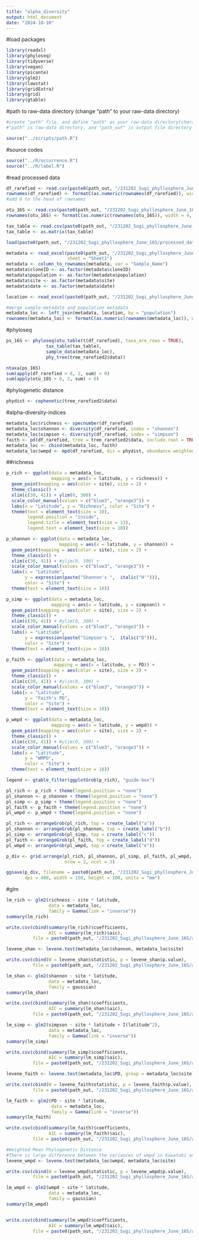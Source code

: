 ```yaml
---
title: "alpha_diversity"
output: html_document
date: "2024-10-10"
---
```


#load packages

```r
library(readxl)
library(phyloseq)
library(tidyverse)
library(vegan)
library(picante)
library(glm2)
library(lawstat)
library(gridExtra)
library(grid)
library(gtable)
```

#path to raw-data directory (change "path" to your raw-data directory)

```r
#create "path" file, and define "path" as your raw-data directory(character vector) in the file
#"path" is raw-data directory, and "path_out" is output file directory

source("../scripts/path.R")
```

#source codes

```r
source("../R/occurrence.R")
source("../R/label.R")
```

#read processed data

```r
df_rarefied <- read.csv(paste0(path_out, "/231202_Sugi_phyllosphere_June_16S/processed_data/df_rarefied_16S.csv"), row.names = 1)
rownames(df_rarefied) <- formatC(as.numeric(rownames(df_rarefied)), width = 4, flag = "0") 
#add 0 to the head of rownames

otu_16S <- read.csv(paste0(path_out, "/231202_Sugi_phyllosphere_June_16S/processed_data/otus_data_16S.csv"), row.names = 1)
rownames(otu_16S) <- formatC(as.numeric(rownames(otu_16S)), width = 4, flag = "0")

tax_table <- read.csv(paste0(path_out, "/231202_Sugi_phyllosphere_June_16S/processed_data/tax_table2_16S.csv"), row.names = 1)
tax_table <- as.matrix(tax_table)

load(paste0(path_out, "/231202_Sugi_phyllosphere_June_16S/processed_data/trees.Rdata"))

metadata <- read_excel(paste0(path_out, "/231202_Sugi_phyllosphere_June_16S/processed_data/metadata_2306.xlsx"), 
                       sheet = "Sheet1")
metadata <- column_to_rownames(metadata, var = "Sample_Name")
metadata$cloneID <- as.factor(metadata$cloneID)
metadata$population <- as.factor(metadata$population)
metadata$site <- as.factor(metadata$site)
metadata$date <- as.factor(metadata$date)

location <- read_excel(paste0(path_out, "/231202_Sugi_phyllosphere_June_16S/processed_data/location_Sugi_pop.xlsx"), sheet = "location")

#merge sample-metadata and population metadata
metadata_loc <- left_join(metadata, location, by = "population")
rownames(metadata_loc) <- formatC(as.numeric(rownames(metadata_loc)), width = 4, flag = "0")
```

#phyloseq

```r
ps_16S <- phyloseq(otu_table(t(df_rarefied), taxa_are_rows = TRUE), 
               tax_table(tax_table), 
               sample_data(metadata_loc), 
               phy_tree(tree_rarefied2$data))

ntaxa(ps_16S)
sum(apply(df_rarefied > 0, 2, sum) > 0)
sum(apply(otu_16S > 0, 2, sum) > 0)
```

#phylogenetic distance

```r
phydist <- cophenetic(tree_rarefied2$data)
```

#alpha-diversity-indices

```r
metadata_loc$richness <- specnumber(df_rarefied)
metadata_loc$shannon <- diversity(df_rarefied, index = "shannon")
metadata_loc$simpson <- diversity(df_rarefied, index = "simpson")
faith <- pd(df_rarefied, tree = tree_rarefied2$data, include.root = TRUE)
metadata_loc <- cbind(metadata_loc, faith)
metadata_loc$wmpd <- mpd(df_rarefied, dis = phydist, abundance.weighted = TRUE)
```

##richness

```r
p_rich <- ggplot(data = metadata_loc, 
                 mapping = aes(x = latitude, y = richness)) + 
  geom_point(mapping = aes(color = site), size = 2) +
  theme_classic() + 
  xlim(c(30, 41)) + ylim(0, 300) +
  scale_color_manual(values = c("blue3", "orange3")) +
  labs(x = "Latitude", y = "Richness", color = "Site") +
  theme(text = element_text(size = 10), 
        legend.position = "inside", 
        legend.title = element_text(size = 13), 
        legend.text = element_text(size = 10))

p_shannon <- ggplot(data = metadata_loc, 
                    mapping = aes(x = latitude, y = shannon)) + 
  geom_point(mapping = aes(color = site), size = 2) +
  theme_classic() + 
  xlim(c(30, 41)) + #ylim(0, 300) +
  scale_color_manual(values = c("blue3", "orange3")) +
  labs(x = "Latitude", 
       y = expression(paste("Shannon's ",  italic("H'"))), 
       color = "Site") +
  theme(text = element_text(size = 10))

p_simp <- ggplot(data = metadata_loc, 
                 mapping = aes(x = latitude, y = simpson)) + 
  geom_point(mapping = aes(color = site), size = 2) +
  theme_classic() + 
  xlim(c(30, 41)) + #ylim(0, 300) +
  scale_color_manual(values = c("blue3", "orange3")) +
  labs(x = "Latitude", 
       y = expression(paste("Simpson's ",  italic("D"))), 
       color = "Site") +
  theme(text = element_text(size = 10))

p_faith <- ggplot(data = metadata_loc, 
                  mapping = aes(x = latitude, y = PD)) + 
  geom_point(mapping = aes(color = site), size = 2) +
  theme_classic() + 
  xlim(c(30, 41)) + #ylim(0, 300) +
  scale_color_manual(values = c("blue3", "orange3")) +
  labs(x = "Latitude", 
       y = "Faith's PD", 
       color = "Site") +
  theme(text = element_text(size = 10))

p_wmpd <- ggplot(data = metadata_loc, 
                 mapping = aes(x = latitude, y = wmpd)) + 
  geom_point(mapping = aes(color = site), size = 2) +
  theme_classic() + 
  xlim(c(30, 41)) + #ylim(0, 300) +
  scale_color_manual(values = c("blue3", "orange3")) +
  labs(x = "Latitude", 
       y = "WMPD", 
       color = "Site") +
  theme(text = element_text(size = 10))

legend <- gtable_filter(ggplotGrob(p_rich), "guide-box")
```

```r
pl_rich <- p_rich + theme(legend.position = "none")
pl_shannon <- p_shannon + theme(legend.position = "none")
pl_simp <- p_simp + theme(legend.position = "none")
pl_faith <- p_faith + theme(legend.position = "none")
pl_wmpd <- p_wmpd + theme(legend.position = "none")

pl_rich <- arrangeGrob(pl_rich, top = create_label("a"))
pl_shannon <- arrangeGrob(pl_shannon, top = create_label("b"))
pl_simp <- arrangeGrob(pl_simp, top = create_label("c"))
pl_faith <- arrangeGrob(pl_faith, top = create_label("d"))
pl_wmpd <- arrangeGrob(pl_wmpd, top = create_label("e"))

p_div <- grid.arrange(pl_rich, pl_shannon, pl_simp, pl_faith, pl_wmpd, legend, 
                      nrow = 2, ncol = 3)

ggsave(p_div, filename = paste0(path_out, "/231202_Sugi_phyllosphere_June_16S/figures/alpha_16S.png"), 
       dpi = 400, width = 150, height = 100, units = "mm")
```

#glm

```r
lm_rich <- glm2(richness ~ site * latitude, 
                data = metadata_loc, 
                family = Gamma(link = "inverse"))
summary(lm_rich)

write.csv(cbind(summary(lm_rich)$coefficients, 
                AIC = summary(lm_rich)$aic), 
          file = paste0(path_out, "/231202_Sugi_phyllosphere_June_16S/analysis/rich_glm_gamma.csv"))
```

```r
levene_shan <- levene.test(metadata_loc$shannon, metadata_loc$site)

write.csv(cbind(W = levene_shan$statistic, p = levene_shan$p.value), 
          file = paste0(path_out, "/231202_Sugi_phyllosphere_June_16S/analysis/shannon_levene.csv"))

lm_shan <- glm2(shannon ~ site * latitude, 
                data = metadata_loc, 
                family = gaussian)
summary(lm_shan)

write.csv(cbind(summary(lm_shan)$coefficients, 
                AIC = summary(lm_shan)$aic), 
          file = paste0(path_out, "/231202_Sugi_phyllosphere_June_16S/analysis/shannon_glm_gauss.csv"))
```

```r
lm_simp <- glm2(simpson ~ site * latitude + I(latitude^2), 
                data = metadata_loc, 
                family = Gamma(link = "inverse"))
summary(lm_simp)

write.csv(cbind(summary(lm_simp)$coefficients, 
                AIC = summary(lm_simp)$aic), 
          file = paste0(path_out, "/231202_Sugi_phyllosphere_June_16S/analysis/simpson_glm_gamma.csv"))
```

```r
levene_faith <- levene.test(metadata_loc$PD, group = metadata_loc$site)

write.csv(cbind(W = levene_faith$statistic, p = levene_faith$p.value), 
          file = paste0(path_out, "/231202_Sugi_phyllosphere_June_16S/analysis/faith_levene.csv"))

lm_faith <- glm2(PD ~ site * latitude, 
                 data = metadata_loc, 
                 family = Gamma(link = "inverse"))
summary(lm_faith)

write.csv(cbind(summary(lm_faith)$coefficients, 
                AIC = summary(lm_faith)$aic), 
          file = paste0(path_out, "/231202_Sugi_phyllosphere_June_16S/analysis/faith_glm_gamma.csv"))
```

```r
#Weighted Mean Phylogenetic Distance
#There is large difference between the variances of wmpd in Kawatabi and Tsukuba (Levene's test)
levene_wmpd <- levene.test(metadata_loc$wmpd, metadata_loc$site)

write.csv(cbind(W = levene_wmpd$statistic, p = levene_wmpd$p.value), 
          file = paste0(path_out, "/231202_Sugi_phyllosphere_June_16S/analysis/wmpd_levene.csv"))

lm_wmpd <- glm2(wmpd ~ site * latitude, 
                data = metadata_loc, 
                family = gaussian)
summary(lm_wmpd)


write.csv(cbind(summary(lm_wmpd)$coefficients, 
                AIC = summary(lm_wmpd)$aic), 
          file = paste0(path_out, "/231202_Sugi_phyllosphere_June_16S/analysis/wmpd_glm_gauss.csv"))

```

